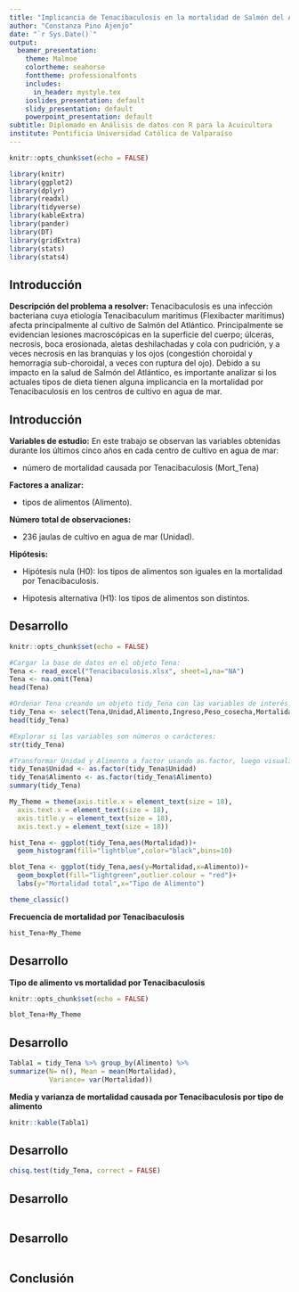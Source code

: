 ```yaml
---
title: "Implicancia de Tenacibaculosis en la mortalidad de Salmón del Atlántico"
author: "Constanza Pino Ajenjo"
date: "`r Sys.Date()`"
output: 
  beamer_presentation:
    theme: Malmoe
    colortheme: seahorse
    fonttheme: professionalfonts
    includes:
      in_header: mystyle.tex
    ioslides_presentation: default
    slidy_presentation: default
    powerpoint_presentation: default
subtitle: Diplomado en Análisis de datos con R para la Acuicultura
institute: Pontificia Universidad Católica de Valparaíso
---
```


```r
knitr::opts_chunk$set(echo = FALSE)

library(knitr)
library(ggplot2)
library(dplyr)
library(readxl)
library(tidyverse)
library(kableExtra)
library(pander)
library(DT)
library(gridExtra)
library(stats)
library(stats4)

```


## Introducción

**Descripción del problema a resolver:** 
Tenacibaculosis es una infección bacteriana cuya etiología Tenacibaculum maritimus (Flexibacter maritimus) afecta principalmente al cultivo de Salmón del Atlántico. Principalmente se evidencian lesiones macroscópicas en la superficie del cuerpo; úlceras, necrosis, boca erosionada, aletas deshilachadas y cola con pudrición, y a veces necrosis en las branquias y los ojos (congestión choroidal y hemorragia sub-choroidal, a veces con ruptura del ojo). Debido a su impacto en la salud de Salmón del Atlántico, es importante analizar si los actuales tipos de dieta tienen alguna implicancia en la mortalidad por Tenacibaculosis en los centros de cultivo en agua de mar.

## Introducción

**Variables de estudio:** 
En este trabajo se observan las variables obtenidas durante los últimos cinco años en cada centro de cultivo en agua de mar:

- número de mortalidad causada por Tenacibaculosis (Mort_Tena)


**Factores a analizar:** 

- tipos de alimentos (Alimento).

**Número total de observaciones:** 

- 236 jaulas de cultivo en agua de mar (Unidad).

**Hipótesis:**

- Hipótesis nula (H0): los tipos de alimentos son iguales en la mortalidad por Tenacibaculosis.

- Hipotesis alternativa (H1): los tipos de alimentos son distintos.


## Desarrollo

```r
knitr::opts_chunk$set(echo = FALSE)

#Cargar la base de datos en el objeto Tena:
Tena <- read_excel("Tenacibaculosis.xlsx", sheet=1,na="NA")
Tena <- na.omit(Tena)
head(Tena)

#Ordenar Tena creando un objeto tidy_Tena con las variables de interés:
tidy_Tena <- select(Tena,Unidad,Alimento,Ingreso,Peso_cosecha,Mortalidad)
head(tidy_Tena)

#Explorar si las variables son números o carácteres:
str(tidy_Tena)

#Transformar Unidad y Alimento a factor usando as.factor, luego visualizar que Unidad y Alimento estén transformados adecuadamente a factor y que los datos están balanceados:
tidy_Tena$Unidad <- as.factor(tidy_Tena$Unidad)
tidy_Tena$Alimento <- as.factor(tidy_Tena$Alimento)
summary(tidy_Tena)

```



```r

My_Theme = theme(axis.title.x = element_text(size = 18),
  axis.text.x = element_text(size = 18),
  axis.title.y = element_text(size = 18),
  axis.text.y = element_text(size = 18))

hist_Tena <- ggplot(tidy_Tena,aes(Mortalidad))+
  geom_histogram(fill="lightblue",color="black",bins=10)

blot_Tena <- ggplot(tidy_Tena,aes(y=Mortalidad,x=Alimento))+
  geom_boxplot(fill="lightgreen",outlier.colour = "red")+
  labs(y="Mortalidad total",x="Tipo de Alimento")

theme_classic()

```

**Frecuencia de mortalidad por Tenacibaculosis**
```r

hist_Tena+My_Theme

```

## Desarrollo

**Tipo de alimento vs mortalidad por Tenacibaculosis**
```r
knitr::opts_chunk$set(echo = FALSE)

blot_Tena+My_Theme
```


## Desarrollo
```r

Tabla1 = tidy_Tena %>% group_by(Alimento) %>%
summarize(N= n(), Mean = mean(Mortalidad),
          Variance= var(Mortalidad))

```


**Media y varianza de mortalidad causada por Tenacibaculosis por tipo de alimento**

```r

knitr::kable(Tabla1)
```

## Desarrollo

```r

chisq.test(tidy_Tena, correct = FALSE)


```

## Desarrollo

```r



```

## Desarrollo

```r



```


## Conclusión

```r

```

